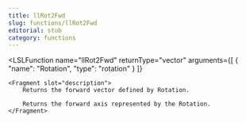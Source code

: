 ```yaml
---
title: llRot2Fwd
slug: functions/llRot2Fwd
editorial: stub
category: functions
---
```


<LSLFunction
	name="llRot2Fwd"
	returnType="vector"
	arguments={[
	{
		"name": "Rotation",
		"type": "rotation"
	}
]}
>
	<Fragment slot="description">
		Returns the forward vector defined by Rotation.
		
		Returns the forward axis represented by the Rotation.
	</Fragment>
</LSLFunction>
